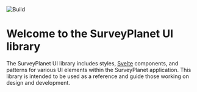 
<Meta title="Introduction" />

<style>
	{`
	#logo {
		max-width: 200px;
		margin-bottom: 50px;
	}
  `}
</style>

<img
	src={Logo}
	id="logo"
	alt="Build"
/>
# Welcome to the SurveyPlanet UI library

The SurveyPlanet UI library includes styles, [Svelte](https://svelte.dev/) components, and patterns for various UI elements within the SurveyPlanet application. This library is intended to be used as a reference and guide those working on design and development.
